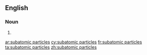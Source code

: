 ==English==

===Noun===
{{head|en|noun plural form}}

# {{plural of|subatomic particle|lang=en}}

[[ar:subatomic particles]]
[[cy:subatomic particles]]
[[fr:subatomic particles]]
[[ta:subatomic particles]]
[[zh:subatomic particles]]